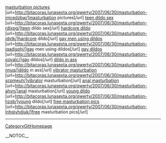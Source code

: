 <a href= http://bitacoras.lunasexta.org/qwerty/2007/06/30/masturbation-imcedzbw/ >masturbation pictures</a>   [url=http://bitacoras.lunasexta.org/qwerty/2007/06/30/masturbation-imcedzbw/]masturbation pictures[/url]   <a href= http://bitacoras.lunasexta.org/qwerty/2007/06/30/masturbation-rdixpg/ >teen dildo sex</a>   [url=http://bitacoras.lunasexta.org/qwerty/2007/06/30/masturbation-rdixpg/]teen dildo sex[/url]   <a href= http://bitacoras.lunasexta.org/qwerty/2007/06/30/masturbation-jdxtk/ >hardcore dildo</a>   [url=http://bitacoras.lunasexta.org/qwerty/2007/06/30/masturbation-jdxtk/]hardcore dildo[/url]   <a href= http://bitacoras.lunasexta.org/qwerty/2007/06/30/masturbation-iqadisphj/ >gay men using dildos</a>   [url=http://bitacoras.lunasexta.org/qwerty/2007/06/30/masturbation-iqadisphj/]gay men using dildos[/url]   <a href= http://bitacoras.lunasexta.org/qwerty/2007/06/30/masturbation-oovalc/ >gay dildos</a>   [url=http://bitacoras.lunasexta.org/qwerty/2007/06/30/masturbation-oovalc/]gay dildos[/url]   <a href= http://bitacoras.lunasexta.org/qwerty/2007/06/30/masturbation-nnuq/ >dildo in ass</a>   [url=http://bitacoras.lunasexta.org/qwerty/2007/06/30/masturbation-nnuq/]dildo in ass[/url]   <a href= http://bitacoras.lunasexta.org/qwerty/2007/06/30/masturbation-scpmeuh/ >vibrator masturbation</a>   [url=http://bitacoras.lunasexta.org/qwerty/2007/06/30/masturbation-scpmeuh/]vibrator masturbation[/url]   <a href= http://bitacoras.lunasexta.org/qwerty/2007/06/30/masturbation-ahvn/ >anal masturbation</a>   [url=http://bitacoras.lunasexta.org/qwerty/2007/06/30/masturbation-ahvn/]anal masturbation[/url]   <a href= http://bitacoras.lunasexta.org/qwerty/2007/06/30/masturbation-hzsb/ >young dildo</a>   [url=http://bitacoras.lunasexta.org/qwerty/2007/06/30/masturbation-hzsb/]young dildo[/url]   <a href= http://bitacoras.lunasexta.org/qwerty/2007/06/30/masturbation-lnhqjyhdiuk/ >free masturbation pics</a>   [url=http://bitacoras.lunasexta.org/qwerty/2007/06/30/masturbation-lnhqjyhdiuk/]free masturbation pics[/url]
----
[[CategoryGitHomepage]]

__NOTOC__